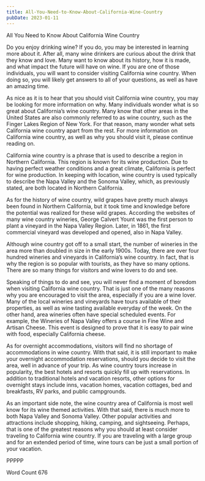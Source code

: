 ```yaml
---
title: All-You-Need-to-Know-About-California-Wine-Country
pubDate: 2023-01-11
---
```


All You Need to Know About California Wine Country

Do you enjoy drinking wine?  If you do, you may be interested in learning more about it.  After all, many wine drinkers are curious about the drink that they know and love.  Many want to know about its history, how it is made, and what impact the future will have on wine.  If you are one of those individuals, you will want to consider visiting California wine country.  When doing so, you will likely get answers to all of your questions, as well as have an amazing time.

As nice as it is to hear that you should visit California wine country, you may be looking for more information on why.  Many individuals wonder what is so great about California’s wine country.  Many know that other areas in the United States are also commonly referred to as wine country, such as the Finger Lakes Region of New York.  For that reason, many wonder what sets California wine country apart from the rest.  For more information on California wine country, as well as why you should visit it, please continue reading on.

California wine country is a phrase that is used to describe a region in Northern California.  This region is known for its wine production.  Due to having perfect weather conditions and a great climate, California is perfect for wine production.  In keeping with location, wine country is used typically to describe the Napa Valley and the Sonoma Valley, which, as previously stated, are both located in Northern California.

As for the history of wine country, wild grapes have pretty much always been found in Northern California, but it took time and knowledge before the potential was realized for these wild grapes.  According the websites of many wine country wineries, George Calvert Yount was the first person to plant a vineyard in the Napa Valley Region.  Later, in 1861, the first commercial vineyard was developed and opened, also in Napa Valley.

Although wine country got off to a small start, the number of wineries in the area more than doubled in size in the early 1900s.  Today, there are over four hundred wineries and vineyards in California’s wine country.  In fact, that is why the region is so popular with tourists, as they have so many options.  There are so many things for visitors and wine lovers to do and see.
 
Speaking of things to do and see, you will never find a moment of boredom when visiting California wine country.  That is just one of the many reasons why you are encouraged to visit the area, especially if you are a wine lover.  Many of the local wineries and vineyards have tours available of their properties, as well as wine tasting available everyday of the week.  On the other hand, area wineries often have special scheduled events.  For example, the Wineries of Napa Valley offers a course in Fine Wine and Artisan Cheese.  This event is designed to prove that it is easy to pair wine with food, especially California cheese.

As for overnight accommodations, visitors will find no shortage of accommodations in wine country.  With that said, it is still important to make your overnight accommodation reservations, should you decide to visit the area, well in advance of your trip.  As wine country tours increase in popularity, the best hotels and resorts quickly fill up with reservations.  In addition to traditional hotels and vacation resorts, other options for overnight stays include inns, vacation homes, vacation cottages, bed and breakfasts, RV parks, and public campgrounds.

As an important side note, the wine country area of California is most well know for its wine themed activities.  With that said, there is much more to both Napa 
Valley and Sonoma Valley.  Other popular activities and attractions include shopping, hiking, camping, and sightseeing.  Perhaps, that is one of the greatest reasons why you should at least consider traveling to California wine country.  If you are traveling with a large group and for an extended period of time, wine tours can be just a small portion of your vacation.

PPPPP

Word Count 676